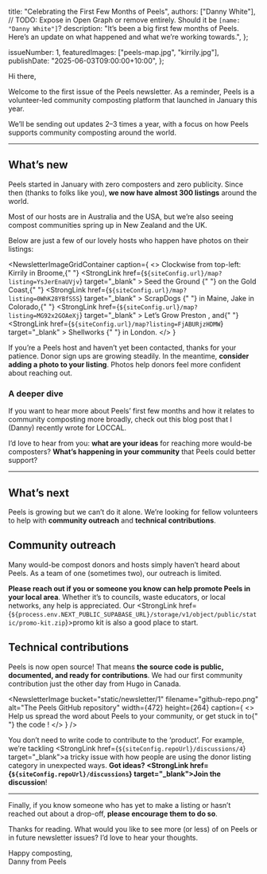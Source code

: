

  title: "Celebrating the First Few Months of Peels",
  authors: ["Danny White"], // TODO: Expose in Open Graph or remove entirely. Should it be `[name: "Danny White"]`?
  description:
    "It’s been a big first few months of Peels. Here’s an update on what happened and what we’re working towards.",
};

  issueNumber: 1,
  featuredImages: ["peels-map.jpg", "kirrily.jpg"],
  publishDate: "2025-06-03T09:00:00+10:00",
};

Hi there,

Welcome to the first issue of the Peels newsletter. As a reminder, <StrongLink href={siteConfig.url}>Peels</StrongLink> is a volunteer-led community
composting platform that launched in January this year.

We’ll be sending out updates 2–3 times a year, with a focus on how Peels supports community composting around the world.

<NewsletterAside />

---

## What’s new

Peels started in January with zero composters and zero publicity. Since then (thanks to folks like you), **we now have almost 300 listings** around the world.

<NewsletterImage
  bucket="static/newsletter/1"
  filename="peels-map.jpg"
  alt="A map showing all the Peels host pins around the world"
  width={944}
  height={232}
  caption="A world map of Peels hosts, including far-flung places like Portugal, Hawaii, Alaska, Peru, Hungary, and Argentina."
/>

Most of our hosts are in Australia and the USA, but we’re also seeing
compost communities spring up in New Zealand and the UK.

Below are just a few of our lovely hosts who happen have photos on their listings:

<NewsletterImageGridContainer
  caption={
    <>
      Clockwise from top-left: Kirrily in Broome,{" "}
      <StrongLink
        href={`${siteConfig.url}/map?listing=YsJerEnaUVjv`}
        target="_blank"
      >
        Seed the Ground
      </StrongLink>{" "}
      on the Gold Coast,{" "}
      <StrongLink
        href={`${siteConfig.url}/map?listing=0WhK28YBfSSS`}
        target="_blank"
      >
        ScrapDogs
      </StrongLink>{" "}
      in Maine, Jake in Colorado,{" "}
      <StrongLink
        href={`${siteConfig.url}/map?listing=MG92x2GOAeXj`}
        target="_blank"
      >
        Let’s Grow Preston
      </StrongLink>
      , and{" "}
      <StrongLink
        href={`${siteConfig.url}/map?listing=FjABURjzHDMW`}
        target="_blank"
      >
        Shellworks
      </StrongLink>{" "}
      in London.
    </>
  }
>
  <NewsletterImage
    bucket="static/newsletter/1"
    filename="kirrily.jpg"
    alt="A woman holding a pumpkin in her garden"
    width={944}
    height={148}
  />
  <NewsletterImage
    bucket="static/newsletter/1"
    filename="seed-the-ground.jpg"
    alt="Two women in front of a compost collection point"
    width={944}
    height={148}
  />
  <NewsletterImage
    bucket="static/newsletter/1"
    filename="shellworks.jpg"
    alt="A light-industrial building with 'Shellworks' signage"
    width={944}
    height={148}
  />
  <NewsletterImage
    bucket="static/newsletter/1"
    filename="scrapdogs.jpg"
    alt="A woman at a compost information stall"
    width={944}
    height={148}
  />
  <NewsletterImage
    bucket="static/newsletter/1"
    filename="lets-grow-preston.jpg"
    alt="Two people happily turning a compost pile"
    width={944}
    height={148}
  />
  <NewsletterImage
    bucket="static/newsletter/1"
    filename="jake.jpg"
    alt="A thriving vegetable garden with compost bays at the back"
    width={944}
    height={148}
  />
</NewsletterImageGridContainer>

If you’re a Peels host and haven’t yet been contacted, thanks for your patience. Donor sign ups are growing steadily. In the meantime, **consider adding a photo to your listing**. Photos help donors feel more confident about reaching out.

### A deeper dive

If you want to hear more about Peels’ first few months and how it relates to community composting more broadly, check out <StrongLink href="https://loccal.org/2025/05/21/putting-community-composting-on-the-map-with-peels/" target="_blank">this blog post</StrongLink>
that I (Danny) recently wrote for LOCCAL.

I’d love to hear from you: **what are your ideas** for reaching more would-be composters? **What’s happening in your community** that Peels could better support?

---

## What’s next

Peels is growing but we can’t do it alone. We’re looking for fellow volunteers to help with **community outreach** and **technical contributions**.

## Community outreach

Many would-be compost donors and hosts simply haven’t heard about Peels. As a team of one (sometimes two), our outreach is limited.

**Please <EncodedEmailLink address={siteConfig.email.dw}>reach out</EncodedEmailLink> if you or someone you know can help promote Peels in your local area**. Whether it’s to councils, waste educators, or local networks, any help is appreciated. Our <StrongLink href={`${process.env.NEXT_PUBLIC_SUPABASE_URL}/storage/v1/object/public/static/promo-kit.zip`}>promo kit</StrongLink> is also a good place to start.

## Technical contributions

Peels is now open source! That means **the <StrongLink href={siteConfig.repoUrl} target="_blank">source code is public</StrongLink>, documented, and ready for contributions**. We had our first community contribution just the other day from Hugo in Canada.

<NewsletterImage
  bucket="static/newsletter/1"
  filename="github-repo.png"
  alt="The Peels GitHub repository"
  width={472}
  height={264}
  caption={
    <>
      Help us spread the word about Peels to your community, or get stuck in to{" "}
      <StrongLink href={siteConfig.repoUrl} target="_blank">
        the code
      </StrongLink>
      !
    </>
  }
/>

You don’t need to write code to contribute to the ‘product’. For example, we’re tackling <StrongLink href={`${siteConfig.repoUrl}/discussions/4`} target="\_blank">a tricky issue</StrongLink> with how people are using the donor listing category in unexpected ways. **Got ideas? <StrongLink href={`${siteConfig.repoUrl}/discussions`} target="\_blank">Join the discussion</StrongLink>**!

---

Finally, if you know someone who has yet to make a listing or hasn’t reached out about a drop-off, **please encourage them to do so**.

Thanks for reading. What would you like to see more (or less) of on Peels or in future newsletter issues? I’d love to hear your thoughts.

Happy composting,  
Danny from Peels
